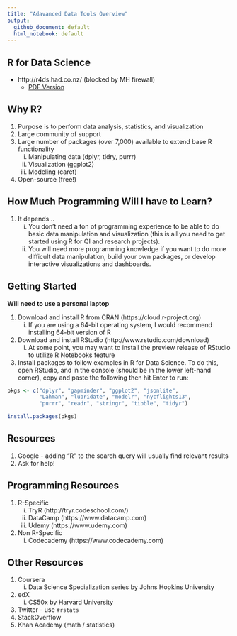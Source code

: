 ```yaml
---
title: "Adavanced Data Tools Overview"
output:
  github_document: default
  html_notebook: default
---
```


## R for Data Science

* http://r4ds.had.co.nz/ (blocked by MH firewall)
    - [PDF Version](https://github.com/bgulbis/Resident_Data_Science/raw/master/R_for_Data_Science.pdf)

## Why R?

1. Purpose is to perform data analysis, statistics, and visualization
1. Large community of support
1. Large number of packages (over 7,000) available to extend base R functionality
    i. Manipulating data (dplyr, tidry, purrr)
    i. Visualization (ggplot2)
    i. Modeling (caret)
1. Open-source (free!)

## How Much Programming Will I have to Learn?

1. It depends... 
    i. You don't need a ton of programming experience to be able to do basic data manipulation and visualization (this is all you need to get started using R for QI and research projects).
    i. You will need more programming knowledge if you want to do more difficult data manipulation, build your own packages, or develop interactive visualizations and dashboards.

## Getting Started

**Will need to use a personal laptop**

1. Download and install R from CRAN (https://cloud.r-project.org)
    i. If you are using a 64-bit operating system, I would recommend installing 64-bit version of R
1. Download and install RStudio (http://www.rstudio.com/download)
    i. At some point, you may want to install the preview release of RStudio to utilize R Notebooks feature
1. Install packages to follow examples in R for Data Science. To do this, open RStudio, and in the console (should be in the lower left-hand corner), copy and paste the following then hit Enter to run:

```r
pkgs <- c("dplyr", "gapminder", "ggplot2", "jsonlite", 
          "Lahman", "lubridate", "modelr", "nycflights13", 
          "purrr", "readr", "stringr", "tibble", "tidyr")

install.packages(pkgs)
```

## Resources

1. Google - adding "R" to the search query will usually find relevant results
1. Ask for help!

## Programming Resources

1. R-Specific
    i. TryR (http://tryr.codeschool.com/)
    i. DataCamp (https://www.datacamp.com)
    i. Udemy (https://www.udemy.com)
1. Non R-Specific
    i. Codecademy (https://www.codecademy.com)

## Other Resources

1. Coursera
    i. Data Science Specialization series by Johns Hopkins University
1. edX
    i. CS50x by Harvard University
1. Twitter - use `#rstats`
1. StackOverflow
1. Khan Academy (math / statistics)

